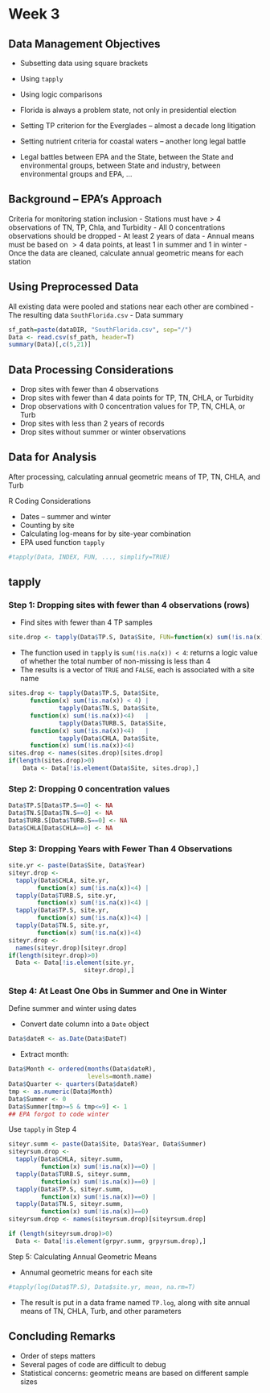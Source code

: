 

# Week 3

## Data Management Objectives
- Subsetting data using square brackets
- Using `tapply`
- Using logic comparisons



- Florida is always a problem state, not only in presidential
    election
- Setting TP criterion for the Everglades -- almost a decade long
    litigation 
- Setting nutrient criteria for coastal waters -- another long
    legal battle 
- Legal battles between EPA and the State, between the State and
    environmental groups, between State and industry, between
   environmental groups and EPA, ...

## Background -- EPA's Approach 

Criteria for monitoring station inclusion
- Stations must have > 4 observations of TN, TP, Chla, and Turbidity
- All 0 concentrations observations should be dropped
- At least 2 years of data
- Annual means must be based on $> 4$ data points, at least 1 in
    summer and 1 in winter
- Once the data are cleaned, calculate annual geometric means
    for each station

## Using Preprocessed Data


All existing data were pooled and stations near each other are combined
- The resulting data `SouthFlorida.csv`
- Data summary
```{r, echo=FALSE}
sf_path=paste(dataDIR, "SouthFlorida.csv", sep="/")
Data <- read.csv(sf_path, header=T)
summary(Data)[,c(5,21)]
```

## Data Processing Considerations

- Drop sites with fewer than 4 observations
- Drop sites with fewer than 4 data points for TP, TN, CHLA, or Turbidity 
- Drop observations with 0 concentration values for TP, TN, CHLA, or Turb
- Drop sites with less than 2 years of records
- Drop sites without summer or winter observations

## Data for Analysis

After processing, calculating annual geometric means of TP, TN, CHLA, and Turb

R Coding Considerations

- Dates -- summer and winter
- Counting by site
- Calculating log-means for by site-year combination
- EPA used function `tapply`

```{r}
#tapply(Data, INDEX, FUN, ..., simplify=TRUE)
```

## tapply


### Step 1: Dropping sites with fewer than 4 observations (rows)

- Find sites with fewer than 4 TP samples

```{r}
site.drop <- tapply(Data$TP.S, Data$Site, FUN=function(x) sum(!is.na(x))<4)
```

- The function used in `tapply` is `sum(!is.na(x)) < 4`: returns a logic value of whether the total number of non-missing is less than 4 
- The results is a vector of `TRUE` and `FALSE`, each is associated with a site name


```{r}
sites.drop <- tapply(Data$TP.S, Data$Site,
      function(x) sum(!is.na(x)) < 4) |
              tapply(Data$TN.S, Data$Site,
      function(x) sum(!is.na(x))<4)   |
              tapply(Data$TURB.S, Data$Site,
      function(x) sum(!is.na(x))<4)   |
              tapply(Data$CHLA, Data$Site,
      function(x) sum(!is.na(x))<4)
sites.drop <- names(sites.drop)[sites.drop]
if(length(sites.drop)>0)
    Data <- Data[!is.element(Data$Site, sites.drop),]
```

### Step 2: Dropping 0 concentration values
```{r}
Data$TP.S[Data$TP.S==0] <- NA
Data$TN.S[Data$TN.S==0] <- NA
Data$TURB.S[Data$TURB.S==0] <- NA
Data$CHLA[Data$CHLA==0] <- NA
```

### Step 3: Dropping Years with Fewer Than 4 Observations

```{r}
site.yr <- paste(Data$Site, Data$Year)
siteyr.drop <-
  tapply(Data$CHLA, site.yr, 
        function(x) sum(!is.na(x))<4) |
  tapply(Data$TURB.S, site.yr, 
        function(x) sum(!is.na(x))<4) |
  tapply(Data$TP.S, site.yr, 
        function(x) sum(!is.na(x))<4) |
  tapply(Data$TN.S, site.yr, 
        function(x) sum(!is.na(x))<4)
siteyr.drop <- 
  names(siteyr.drop)[siteyr.drop]
if(length(siteyr.drop)>0)
  Data <- Data[!is.element(site.yr, 
                     siteyr.drop),]
```

### Step 4: At Least One Obs in Summer and One in Winter

Define summer and winter using dates

- Convert date column into a `Date` object

```{r}
Data$dateR <- as.Date(Data$DateT)
```

- Extract month:

```{r}
Data$Month <- ordered(months(Data$dateR), 
                      levels=month.name)
Data$Quarter <- quarters(Data$dateR)
tmp <- as.numeric(Data$Month)
Data$Summer <- 0
Data$Summer[tmp>=5 & tmp<=9] <- 1
## EPA forgot to code winter
```

Use `tapply` in Step 4

```{r}
siteyr.summ <- paste(Data$Site, Data$Year, Data$Summer)
siteyrsum.drop <-
  tapply(Data$CHLA, siteyr.summ, 
         function(x) sum(!is.na(x))==0) |
  tapply(Data$TURB.S, siteyr.summ, 
         function(x) sum(!is.na(x))==0) |
  tapply(Data$TP.S, siteyr.summ, 
         function(x) sum(!is.na(x))==0) |
  tapply(Data$TN.S, siteyr.summ, 
         function(x) sum(!is.na(x))==0)
siteyrsum.drop <- names(siteyrsum.drop)[siteyrsum.drop]

if (length(siteyrsum.drop)>0)
  Data <- Data[!is.element(grpyr.summ, grpyrsum.drop),]
```  

Step 5: Calculating Annual Geometric Means

- Annumal geometric means for each site

```{r}
#tapply(log(Data$TP.S), Data$site.yr, mean, na.rm=T)
```

- The result is put in a data frame named `TP.log`, along with site annual means of TN, CHLA, Turb, and other parameters

## Concluding Remarks

- Order of steps matters
- Several pages of code are difficult to debug
- Statistical concerns: geometric means are based on different sample sizes
